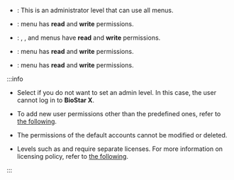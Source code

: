 * <Cmd sid='setting.account.administrator' product='2' />: This is an administrator level that can use all menus.

* <Cmd sid='setting.account.userOperator' product='2' />: <Cmd sid='shell.header.user' /> menu has **read** and **write** permissions.

* <Cmd sid='setting.account.monitoringOperator' product='2' />: <Cmd sid='shell.header.arena' />, <Cmd sid='shell.header.data' />, and <Cmd sid='shell.header.dashboard' /> menus have **read** and **write** permissions.

* <Cmd sid='setting.account.taOperator' product='2' />: <Cmd sid='common.gnb.time_attendance' product='2' /> menu has **read** and **write** permissions.

* <Cmd sid='setting.account.visitorOperator' product='2' />: <Cmd sid='common.gnb.visitor' product='2' /> menu has **read** and **write** permissions.

:::info

<Include pages='set-permission'>

* Select <Cmd sid='common.selectNone' /> if you do not want to set an admin level. In this case, the user cannot log in to **BioStar X**.

</Include>

* To add new user permissions other than the predefined ones, refer to [the following](settings-adding-custom-account).

* The permissions of the default accounts cannot be modified or deleted.

* Levels such as <Cmd sid='setting.account.taOperator' product='2' /> and <Cmd sid='setting.account.visitorOperator' product='2' /> require separate licenses. For more information on licensing policy, refer to [the following](licensing#features-add-ons).

:::

